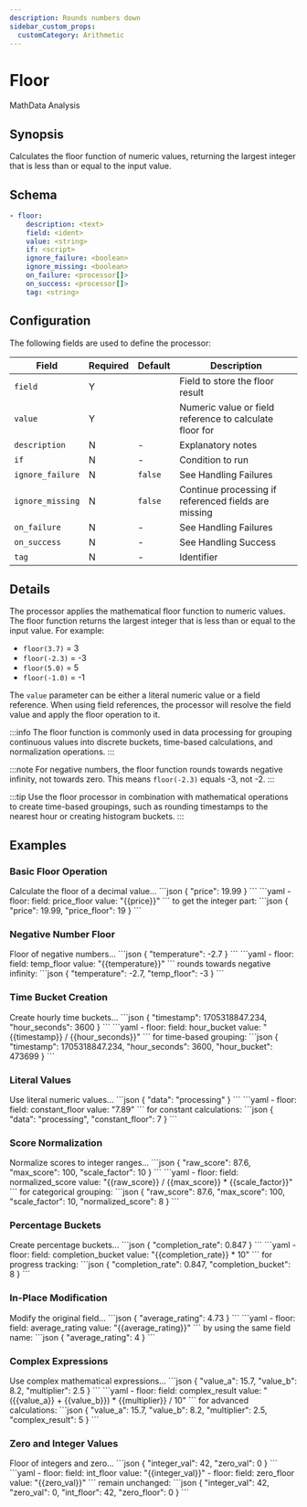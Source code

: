 ```yaml
---
description: Rounds numbers down
sidebar_custom_props:
  customCategory: Arithmetic
---
```


# Floor

<span className="theme-doc-version-badge badge badge--primary">Math</span><span className="theme-doc-version-badge badge badge--secondary">Data Analysis</span>

## Synopsis

Calculates the floor function of numeric values, returning the largest integer that is less than or equal to the input value.

## Schema

```yaml {3,4}
- floor:
    description: <text>
    field: <ident>
    value: <string>
    if: <script>
    ignore_failure: <boolean>
    ignore_missing: <boolean>
    on_failure: <processor[]>
    on_success: <processor[]>
    tag: <string>
```

## Configuration

The following fields are used to define the processor:

|Field|Required|Default|Description|
|---|---|---|---|
|`field`|Y||Field to store the floor result|
|`value`|Y||Numeric value or field reference to calculate floor for|
|`description`|N|-|Explanatory notes|
|`if`|N|-|Condition to run|
|`ignore_failure`|N|`false`|See <Topic id="handling-failures">Handling Failures</Topic>|
|`ignore_missing`|N|`false`|Continue processing if referenced fields are missing|
|`on_failure`|N|-|See <Topic id="handling-failures">Handling Failures</Topic>|
|`on_success`|N|-|See <Topic id="handling-success">Handling Success</Topic>|
|`tag`|N|-|Identifier|

## Details

The processor applies the mathematical floor function to numeric values. The floor function returns the largest integer that is less than or equal to the input value. For example:

- `floor(3.7)` = 3
- `floor(-2.3)` = -3
- `floor(5.0)` = 5
- `floor(-1.0)` = -1

The `value` parameter can be either a literal numeric value or a field reference. When using field references, the processor will resolve the field value and apply the floor operation to it.

:::info
The floor function is commonly used in data processing for grouping continuous values into discrete buckets, time-based calculations, and normalization operations.
:::

:::note
For negative numbers, the floor function rounds towards negative infinity, not towards zero. This means `floor(-2.3)` equals -3, not -2.
:::

:::tip
Use the floor processor in combination with mathematical operations to create time-based groupings, such as rounding timestamps to the nearest hour or creating histogram buckets.
:::

## Examples

### Basic Floor Operation

<ExampleGrid>
  <CommentCol>
    Calculate the floor of a decimal value...
  </CommentCol>
  <CodeCol>
    ```json
    {
      "price": 19.99
    }
    ```
    ```yaml
    - floor:
        field: price_floor
        value: "{{price}}"
    ```
  </CodeCol>
  <CommentCol>
    to get the integer part:
  </CommentCol>
  <CodeCol>
    ```json
    {
      "price": 19.99,
      "price_floor": 19
    }
    ```
  </CodeCol>
</ExampleGrid>

### Negative Number Floor

<ExampleGrid>
  <CommentCol>
    Floor of negative numbers...
  </CommentCol>
  <CodeCol>
    ```json
    {
      "temperature": -2.7
    }
    ```
    ```yaml
    - floor:
        field: temp_floor
        value: "{{temperature}}"
    ```
  </CodeCol>
  <CommentCol>
    rounds towards negative infinity:
  </CommentCol>
  <CodeCol>
    ```json
    {
      "temperature": -2.7,
      "temp_floor": -3
    }
    ```
  </CodeCol>
</ExampleGrid>

### Time Bucket Creation

<ExampleGrid>
  <CommentCol>
    Create hourly time buckets...
  </CommentCol>
  <CodeCol>
    ```json
    {
      "timestamp": 1705318847.234,
      "hour_seconds": 3600
    }
    ```
    ```yaml
    - floor:
        field: hour_bucket
        value: "{{timestamp}} / {{hour_seconds}}"
    ```
  </CodeCol>
  <CommentCol>
    for time-based grouping:
  </CommentCol>
  <CodeCol>
    ```json
    {
      "timestamp": 1705318847.234,
      "hour_seconds": 3600,
      "hour_bucket": 473699
    }
    ```
  </CodeCol>
</ExampleGrid>

### Literal Values

<ExampleGrid>
  <CommentCol>
    Use literal numeric values...
  </CommentCol>
  <CodeCol>
    ```json
    {
      "data": "processing"
    }
    ```
    ```yaml
    - floor:
        field: constant_floor
        value: "7.89"
    ```
  </CodeCol>
  <CommentCol>
    for constant calculations:
  </CommentCol>
  <CodeCol>
    ```json
    {
      "data": "processing",
      "constant_floor": 7
    }
    ```
  </CodeCol>
</ExampleGrid>

### Score Normalization

<ExampleGrid>
  <CommentCol>
    Normalize scores to integer ranges...
  </CommentCol>
  <CodeCol>
    ```json
    {
      "raw_score": 87.6,
      "max_score": 100,
      "scale_factor": 10
    }
    ```
    ```yaml
    - floor:
        field: normalized_score
        value: "{{raw_score}} / {{max_score}} * {{scale_factor}}"
    ```
  </CodeCol>
  <CommentCol>
    for categorical grouping:
  </CommentCol>
  <CodeCol>
    ```json
    {
      "raw_score": 87.6,
      "max_score": 100,
      "scale_factor": 10,
      "normalized_score": 8
    }
    ```
  </CodeCol>
</ExampleGrid>

### Percentage Buckets

<ExampleGrid>
  <CommentCol>
    Create percentage buckets...
  </CommentCol>
  <CodeCol>
    ```json
    {
      "completion_rate": 0.847
    }
    ```
    ```yaml
    - floor:
        field: completion_bucket
        value: "{{completion_rate}} * 10"
    ```
  </CodeCol>
  <CommentCol>
    for progress tracking:
  </CommentCol>
  <CodeCol>
    ```json
    {
      "completion_rate": 0.847,
      "completion_bucket": 8
    }
    ```
  </CodeCol>
</ExampleGrid>

### In-Place Modification

<ExampleGrid>
  <CommentCol>
    Modify the original field...
  </CommentCol>
  <CodeCol>
    ```json
    {
      "average_rating": 4.73
    }
    ```
    ```yaml
    - floor:
        field: average_rating
        value: "{{average_rating}}"
    ```
  </CodeCol>
  <CommentCol>
    by using the same field name:
  </CommentCol>
  <CodeCol>
    ```json
    {
      "average_rating": 4
    }
    ```
  </CodeCol>
</ExampleGrid>

### Complex Expressions

<ExampleGrid>
  <CommentCol>
    Use complex mathematical expressions...
  </CommentCol>
  <CodeCol>
    ```json
    {
      "value_a": 15.7,
      "value_b": 8.2,
      "multiplier": 2.5
    }
    ```
    ```yaml
    - floor:
        field: complex_result
        value: "({{value_a}} + {{value_b}}) * {{multiplier}} / 10"
    ```
  </CodeCol>
  <CommentCol>
    for advanced calculations:
  </CommentCol>
  <CodeCol>
    ```json
    {
      "value_a": 15.7,
      "value_b": 8.2,
      "multiplier": 2.5,
      "complex_result": 5
    }
    ```
  </CodeCol>
</ExampleGrid>

### Zero and Integer Values

<ExampleGrid>
  <CommentCol>
    Floor of integers and zero...
  </CommentCol>
  <CodeCol>
    ```json
    {
      "integer_val": 42,
      "zero_val": 0
    }
    ```
    ```yaml
    - floor:
        field: int_floor
        value: "{{integer_val}}"
    - floor:
        field: zero_floor
        value: "{{zero_val}}"
    ```
  </CodeCol>
  <CommentCol>
    remain unchanged:
  </CommentCol>
  <CodeCol>
    ```json
    {
      "integer_val": 42,
      "zero_val": 0,
      "int_floor": 42,
      "zero_floor": 0
    }
    ```
  </CodeCol>
</ExampleGrid>
